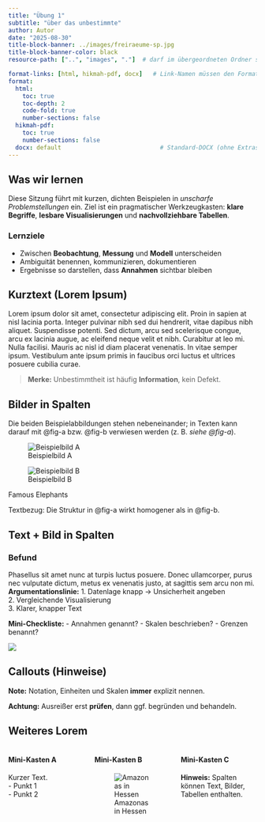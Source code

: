 ```yaml
---
title: "Übung 1"
subtitle: "über das unbestimmte"
author: Autor
date: "2025-08-30"
title-block-banner: ../images/freiraeume-sp.jpg
title-block-banner-color: black 
resource-path: ["..", "images", "."]  # darf im übergeordneten Ordner suchen

format-links: [html, hikmah-pdf, docx]   # Link-Namen müssen den Formatkeys entsprechen
format:
  html:
    toc: true
    toc-depth: 2
    code-fold: true
    number-sections: false
  hikmah-pdf:                       
    toc: true
    number-sections: false
  docx: default                            # Standard-DOCX (ohne Extras)
---
```


## Was wir lernen

Diese Sitzung führt mit kurzen, dichten Beispielen in *unscharfe Problemstellungen* ein.
Ziel ist ein pragmatischer Werkzeugkasten: **klare Begriffe**, **lesbare Visualisierungen** und **nachvollziehbare Tabellen**.

### Lernziele
- Zwischen **Beobachtung**, **Messung** und **Modell** unterscheiden  
- Ambiguität benennen, kommunizieren, dokumentieren  
- Ergebnisse so darstellen, dass **Annahmen** sichtbar bleiben

## Kurztext (Lorem Ipsum)

Lorem ipsum dolor sit amet, consectetur adipiscing elit. Proin in sapien at nisl lacinia porta. Integer pulvinar nibh sed dui hendrerit, vitae dapibus nibh aliquet. Suspendisse potenti. Sed dictum, arcu sed scelerisque congue, arcu ex lacinia augue, ac eleifend neque velit et nibh. Curabitur at leo mi. Nulla facilisi. Mauris ac nisl id diam placerat venenatis. In vitae semper ipsum. Vestibulum ante ipsum primis in faucibus orci luctus et ultrices posuere cubilia curae.

> **Merke:** Unbestimmtheit ist häufig **Information**, kein Defekt.

## Bilder in Spalten

Die beiden Beispielabbildungen stehen nebeneinander; in Texten kann darauf mit @fig-a bzw. @fig-b verwiesen werden (z. B. *siehe @fig-a*).




::: {#fig-cols layout-ncol=2}

![Beispielbild A](images/bayern-religion-sp.jpg){#fig-a}

![Beispielbild B](images/bayern-religion2-sp.jpg){#fig-b}

Famous Elephants
:::

Textbezug: Die Struktur in @fig-a wirkt homogener als in @fig-b.

## Text + Bild in Spalten

::: {.grid}
::: {.g-col-7}
### Befund
Phasellus sit amet nunc at turpis luctus posuere. Donec ullamcorper, purus nec vulputate dictum, metus ex venenatis justo, at sagittis sem arcu non mi.  
**Argumentationslinie:**
1. Datenlage knapp → Unsicherheit angeben  
2. Vergleichende Visualisierung  
3. Klarer, knapper Text

**Mini-Checkliste:**
- Annahmen genannt?
- Skalen beschrieben?
- Grenzen benannt?
:::
::: {.g-col-5}
![](images/notebook.jpg){#fig-skizze}
:::
:::


## Callouts (Hinweise)

::: {.callout-note appearance="minimal"}
**Note:** Notation, Einheiten und Skalen **immer** explizit nennen.
:::

::: {.callout-warning}
**Achtung:** Ausreißer erst **prüfen**, dann ggf. begründen und behandeln.
:::





## Weiteres Lorem

::: {.columns .clean-columns}
::: {.column width="33%"}
#### Mini-Kasten A
Kurzer Text.  
- Punkt 1  
- Punkt 2
:::
::: {.column width="33%"}
#### Mini-Kasten B
![Amazonas in Hessen](images/gisma-11.jpg)
:::
::: {.column width="33%"}
#### Mini-Kasten C
**Hinweis:** Spalten können Text, Bilder, Tabellen enthalten.
:::
:::
